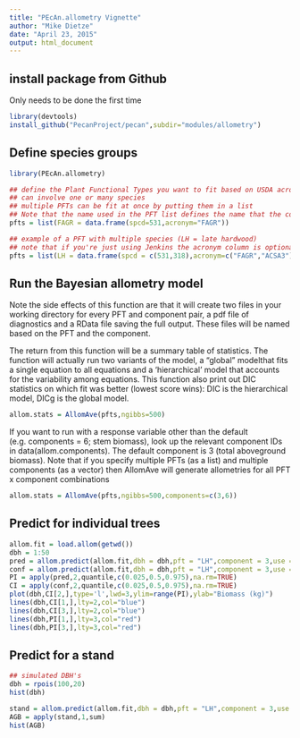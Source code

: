```yaml
---
title: "PEcAn.allometry Vignette"
author: "Mike Dietze"
date: "April 23, 2015"
output: html_document
---
```


## install package from Github

Only needs to be done the first time
```r
library(devtools)
install_github("PecanProject/pecan",subdir="modules/allometry")
```


## Define species groups

```r
library(PEcAn.allometry)

## define the Plant Functional Types you want to fit based on USDA acronyms and USFS species codes (spcd)
## can involve one or many species
## multiple PFTs can be fit at once by putting them in a list
## Note that the name used in the PFT list defines the name that the code will match against when making predictions for new individuals
pfts = list(FAGR = data.frame(spcd=531,acronym="FAGR"))

## example of a PFT with multiple species (LH = late hardwood)
## note that if you're just using Jenkins the acronym column is optional
pfts = list(LH = data.frame(spcd = c(531,318),acronym=c("FAGR","ACSA3")))

```

## Run the Bayesian allometry model

Note the side effects of this function are that it will create two files in your working directory for every PFT and component pair, a pdf file of diagnostics and a RData file saving the full output. These files will be named based on the PFT and the component.

The return from this function will be a summary table of statistics. The function will actually run two variants of the model, a "global" modelthat fits a single equation to all equations and a 'hierarchical' model that accounts for the variability among equations. This function also print out DIC statistics on which fit was better (lowest score wins): DIC is the hierarchical model, DICg is the global model.

```r
allom.stats = AllomAve(pfts,ngibbs=500)
```


If you want to run with a response variable other than the default (e.g. components = 6; stem biomass), look up the relevant component IDs in data(allom.components). The default component is 3 (total aboveground biomass). Note that if you specify multiple PFTs (as a list) and multiple components (as a vector) then AllomAve will generate allometries for all PFT x component combinations

```r
allom.stats = AllomAve(pfts,ngibbs=500,components=c(3,6))
```

## Predict for individual trees

```r
allom.fit = load.allom(getwd())
dbh = 1:50
pred = allom.predict(allom.fit,dbh = dbh,pft = "LH",component = 3,use = "Bg",interval = "prediction")
conf = allom.predict(allom.fit,dbh = dbh,pft = "LH",component = 3,use = "Bg",interval = "confidence")
PI = apply(pred,2,quantile,c(0.025,0.5,0.975),na.rm=TRUE)
CI = apply(conf,2,quantile,c(0.025,0.5,0.975),na.rm=TRUE)
plot(dbh,CI[2,],type='l',lwd=3,ylim=range(PI),ylab="Biomass (kg)")
lines(dbh,CI[1,],lty=2,col="blue")
lines(dbh,CI[3,],lty=2,col="blue")
lines(dbh,PI[1,],lty=3,col="red")
lines(dbh,PI[3,],lty=3,col="red")
```

## Predict for a stand
```r
## simulated DBH's
dbh = rpois(100,20)
hist(dbh)

stand = allom.predict(allom.fit,dbh = dbh,pft = "LH",component = 3,use = "Bg",interval = "prediction")
AGB = apply(stand,1,sum)
hist(AGB)
```


